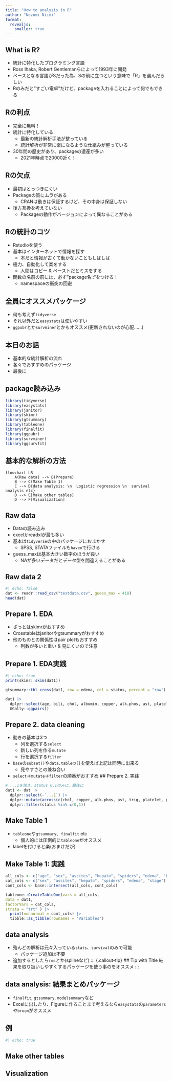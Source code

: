 ```yaml
---
title: "How to analysis in R"
author: "Nozomi Niimi"
format:
  revealjs:
    smaller: true
---
```


## What is R?

* 統計に特化したプログラミング言語
* Ross Ihaka, Robert Gentlemanらによって1993年に開発
* ベースとなる言語がSだった為、Sの前に立つという意味で「R」を選んだらしい
* Rのみだと"すごい電卓"だけど、packageを入れることによって何でもできる

## Rの利点

* 完全に無料！
* 統計に特化している
    * 最新の統計解析手法が整っている
    * 統計解析が非常に楽になるような仕組みが整っている
* 30年間の歴史があり、packageの遺産が多い
    * 2021年時点で20000近く！

## Rの欠点

* 最初はとっつきにくい
* Packageの質にムラがある
    * CRANは動きは保証するけど、その中身は保証しない
* 後方互換を考えていない
    * Packageの動作がバージョンによって異なることがある

## Rの統計のコツ

* Rstudioを使う
* 基本はインターネットで情報を探す
    * 本だと情報が古くて動かないこともしばしば
* 極力、自動化して楽をする
    * 人間はコピー & ペーストだとミスをする
* 関数の名前の前には、必ず"package名::"をつける！
    * namespaceの衝突の回避

## 全員にオススメパッケージ

* 何も考えず`tidyverse`
* それ以外だと`easystats`は使いやすい
* `ggpubr`とか`survminer`とかもオススメ(更新されないのが心配……)

## 本日のお話

* 基本的な統計解析の流れ
* 各々でおすすめのパッケージ
* 最後に

## package読み込み
```r
library(tidyverse)
library(easystats)
library(janitor)
library(skimr)
library(gtsummary)
library(tableone)
library(finalfit)
library(ggpubr)
library(survminer)
library(ggsurvfit)
```

## 基本的な解析の方法

```mermaid
flowchart LR
    A(Raw data) --> B(Prepare)
    B --> C(Make Table 1)
    C --> D{data analysis: \n  Logistic regression \n  survival analysis etc}
    D --> E[Make other tables]
    D --> F[Visualization]
```


## Raw data
* Dataの読み込み
* excelかreadxlが最も多い
* 基本は`tidyverse`の中のパッケージにおまかせ
    * SPSS, STATAファイルも`haven`で行ける
* guess_maxは基本大きい数字のほうが良い
    * NAが多いデータだとデータ型を間違えることがある

## Raw data 2
```r
#| echo: false
dat <- readr::read_csv("testdata.csv", guess_max = 418)
head(dat)
```


## Prepare 1. EDA

* ざっとはskimrがおすすめ
* Crosstableはjanitorやgtsummaryがおすすめ
* 他のものとの関係性はpair plotもおすすめ
    * 列数が多いと重い & 見にくいので注意

## Prepare 1. EDA実践

```r
#| echo: true
print(skimr::skim(dat1))

gtsummary::tbl_cross(dat1, row = edema, col = status, percent = "row")

dat1 |> 
  dplyr::select(age, bili, chol, albumin, copper, alk.phos, ast, platelet, protime) |> 
  GGally::ggpairs()
```


## Prepare 2. data cleaning
* 動きの基本は3つ
    * 列を選択する`select`
    * 新しい列を作る`mutate`
    * 行を選択する`filter`
* `base`の`subset()`や`data.tableの[]`を使えば上記は同時に出来る
    * 見やすさとの兼ね合い
* `select`->`mutate`->`filter`の順番がおすすめ
## Prepare 2. 実践
```r
# ...1を除き、status 0,1のみに、最後に
dat1 <- dat |>
  dplyr::select(-`...1`) |> 
  dplyr::mutate(across(c(chol, copper, alk.phos, ast, trig, platelet, protime), \(x){tidyr::replace_na(x, median(x, na.rm = TRUE))}))|>
  dplyr::filter(status %in% c(0,1))
```

## Make Table 1
* `tableone`や`gtsummary`、`finalfit` etc
    * 個人的には圧倒的に`tableone`がオススメ
* labelを付けると楽(おまけだが)

## Make Table 1: 実践
```r
all_cols <- c("age", "sex", "ascites", "hepato", "spiders", "edema", "bili", "chol", "albumin", "copper", "alk.phos", "ast", "trig", "platelet", "protime", "stage")
cat_cols <- c("sex", "ascites", "hepato", "spiders", "edema", "stage")
cont_cols <- base::intersect(all_cols, cont_cols)

tableone::CreateTableOne(vars = all_cols, 
data = dat1, 
factorVars = cat_cols,
strata = "trt" ) |> 
  print(nonnormal = cont_cols) |> 
  tibble::as_tibble(rownames = "Variables")


```

## data analysis
* 殆んどの解析は元々入っている`stats`、`survival`のみで可能
    * パッケージ追加は不要
* 追加するとしたら`rms`とか(splineなど)
::: {.callout-tip}
## Tip with Title
結果を取り扱いしやすくするパッケージを使う事のをオススメ
:::

## data analysis: 結果まとめパッケージ
* `finalfit`, `gtsummary`, `modelsummary`など
* Excelに出したり、Figureに作ることまで考えるなら`easystats`の`parameters`や`broom`がオススメ

## 例

```r
#| echo: true

```


## Make other tables
## Visualization



